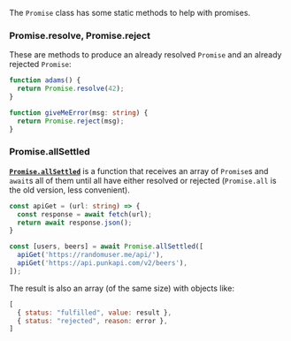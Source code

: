 
The `Promise` class has some static methods to help with promises.

### Promise.resolve, Promise.reject

These are methods to produce an already resolved `Promise` and an already rejected `Promise`:

```typescript
function adams() {
  return Promise.resolve(42);
}
```

```typescript
function giveMeError(msg: string) {
  return Promise.reject(msg);
}
```

### Promise.allSettled

[**`Promise.allSettled`**](https://developer.mozilla.org/en-US/docs/Web/JavaScript/Reference/Global_Objects/Promise/allSettled) is a function that receives an array of `Promise`s and `await`s all of them until all have either resolved or rejected (`Promise.all` is the old version, less convenient).

```typescript
const apiGet = (url: string) => {
  const response = await fetch(url);
  return await response.json();
}

const [users, beers] = await Promise.allSettled([
  apiGet('https://randomuser.me/api/'),
  apiGet('https://api.punkapi.com/v2/beers'),
]);
```

The result is also an array (of the same size) with objects like:
```javascript
[
  { status: "fulfilled", value: result },
  { status: "rejected", reason: error },
]
```



